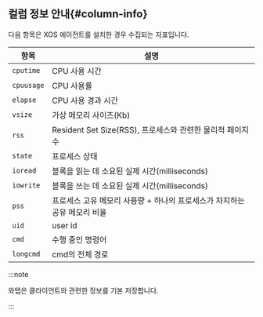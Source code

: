
## 컬럼 정보 안내{#column-info}

<InDoc pages="instance-monitoring,multi-instance-monitoring">

<Tabs groupId="db-columns">

<TabItem value="activesession" label="Active session">

<CubridActsessions />

</TabItem>
<TabItem value="locktree" label="Lock tree">

<CubridLocktree />

</TabItem>

<TabItem value="process-info" label="Process information">

다음 항목은 XOS 에이전트를 설치한 경우 수집되는 지표입니다.

| 항목 | 설명 |
| -- | -- |
| `cputime` | CPU 사용 시간 |
| `cpuusage` | CPU 사용률 |
| `elapse` | CPU 사용 경과 시간 |
| `vsize` | 가상 메모리 사이즈(Kb) |
| `rss` | Resident Set Size(RSS), 프로세스와 관련한 물리적 페이지 수 |
| `state` | 프로세스 상태 |
| `ioread` | 블록을 읽는 데 소요된 실제 시간(milliseconds) |
| `iowrite` | 블록을 쓰는 데 소요된 실제 시간(milliseconds) |
| `pss` | 프로세스 고유 메모리 사용량 + 하나의 프로세스가 차지하는 공유 메모리 비율 |
| `uid` | user id |
| `cmd` | 수행 중인 명령어 |
| `longcmd` | cmd의 전체 경로 |

</TabItem>
</Tabs>

</InDoc>

<InDoc pages="analysis-count-trend">

<CubridActsessions />

</InDoc>

<InDoc pages="analysis-lock-and-deadlock">

<CubridLocktree />

</InDoc>

:::note

와탭은 클라이언트와 관련한 정보를 기본 저장합니다.

:::